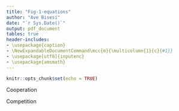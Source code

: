 ```yaml
---
title: "Fig-1-equations"
author: "Ave Bisesi"
date: "`r Sys.Date()`"
output: pdf_document
tables: true
header-includes:
- \usepackage{caption}
- \NewExpandableDocumentCommand\mcc{m}{\multicolumn{1}{c}{#1}}
- \usepackage[utf8]{inputenc}
- \usepackage{amsmath}
---
```


```r
knitr::opts_chunk$set(echo = TRUE)
```

Cooperation
\begin{gather*} 
	  \frac{dE}{dt} = \mu_e \times E \times \frac{\alpha_{e,s} \times S}{(\alpha_{e,s} \times S) + \kappa_e} \times (R - E) - (\zeta_{e,2} \times gen \times E) - (\delta_e \times E) \\
    \frac{dS}{dt} = \mu_s  \times S \times \frac{\alpha_{s,e} \times E}{(\alpha_{s,e} \times E) + \kappa_s} \times (R - S) - (\zeta_{s,1} \times sp \times S) - (\zeta_{s,2} \times gen \times S) - (\delta_s \times S) \\
    \frac{dgen}{dt} = (\gamma_{s,2} \times gen \times S ) + (\gamma_{e,2} \times gen \times E) - (\delta_g \times gen) \\
    \frac{dsp}{dt} = (\gamma_{s,1} \times sp \times S ) - (\delta_p \times sp) \\
	\end{gather*}

Competition
\begin{gather*} 
    \frac{dE}{dt} = \mu_e \times E \times (R - E - (\beta_{e,s} \times S)) - (\zeta_{e,2} \times gen \times E) - (\delta_e \times E) \\
    \frac{dS}{dt} = \mu_s  \times S \times (R - S - (\beta_{s,e} \times E)) - (\zeta_{s,1} \times sp \times S) - (\zeta_{s,2} \times gen \times S) - (\delta_s \times S) \\
    \frac{dgen}{dt} = (\gamma_{s,2} \times gen \times S) + (\gamma_{e,2} \times gen \times E) - (\delta_g \times gen) \\
    \frac{dsp}{dt} = (\gamma_{s,1} \times sp \times S) - (\delta_p \times sp) \\
	\end{gather*}

\begin{tabular}{ p{2cm} p{2cm} p{11cm}  }
    \toprule
\mcc{Parameter}& \mcc{Default Value}& \mcc{Description}  \\
    \midrule
$\alpha_\mathrm{j,i}$ &  1.0 &   Cooperation coefficient, benefit of host species \textit{i} to host species \textit{j} \\
$\beta_\mathrm{j,i}$  &  0.9 &   Competition coefficient, effect of host species \textit{i} on host species \textit{j} \\
$\mu_\mathrm{i}$    &  0.5 &   Intrinsic growth rate of host species \textit{i} \\
$\gamma_\mathrm{i,x}$ &  0.02  &   Efficiency of predator with range \textit{x} on host species \textit{i} \\
$\zeta_\mathrm{i,x}$  &  0.001 &   Consumption rate of predator with range \textit{x} on host species \textit{i} \\
$\delta_\mathrm{i}$    &  0.03  &   Natural rate of death for species \textit{i} \\
$\kappa_\mathrm{i}$ &  1.0    &   Half-saturation Monod constant of species \textit{i} \\
R &  1.0 (coop) or 2.0 (comp) &   System carrying capacity \\
    \bottomrule
\end{tabular}

\begin{tabular}{ p{4cm} p{4cm} p{7cm}  }
    \toprule
\mcc{Trade-off}& \mcc{Parameter Combinations}& \mcc{Significance}  \\
    \midrule
None &  $\gamma_\mathrm{i,2}=\gamma_\mathrm{i,1}$ and $\zeta_\mathrm{i,2}=\zeta_\mathrm{i,1}$ &   Generalist and specialist predators are parametrically identical \\
Benefit of specialism &  $\gamma_\mathrm{i,2}\neq\gamma_\mathrm{i,1}$ or $\zeta_\mathrm{i,2}\neq\zeta_\mathrm{i,1}$ &  Specialist and generalist predators differ in their ability to kill hosts \\
Host rate &  $\mu_\mathrm{i} \neq \mu_\mathrm{j}$  &  Host species coexistence in the absence of predators is biased or impossible \\
Generalist preference  &  $\gamma_\mathrm{i,2} \neq \gamma_\mathrm{j,2}$ or $\zeta_\mathrm{i,2} \neq \zeta_\mathrm{j,2}$ &   Generalist predators are better at killing one host than another \\
    \bottomrule
\end{tabular}
    
  